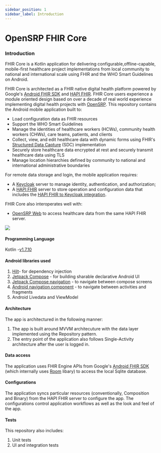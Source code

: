 ```yaml
---
sidebar_position: 1
sidebar_label: Introduction
---
```


# OpenSRP FHIR Core

### Introduction

FHIR Core is a Kotlin application for delivering configurable,offline-capable, mobile-first healthcare project implementations from local community to national and international scale using FHIR and the WHO Smart Guidelines on Android.

FHIR Core is architected as a FHIR native digital health platform powered by Google's [Android FHIR SDK](https://github.com/google/android-fhir) and [HAPI FHIR](https://hapifhir.io/). FHIR Core users experience a module oriented design based on over a decade of real world experience implementing digital health projects with [OpenSRP](https://smartregister.org/). This repository contains the Android mobile application built to:

- Load configuration data as FHIR resources
- Support the WHO Smart Guidelines
- Manage the identities of healthcare workers (HCWs), community health workers (CHWs), care teams, patients, and clients
- Collect, view, and edit healthcare data with dynamic forms using FHIR's [Structured Data Capture](https://hl7.org/fhir/us/sdc/index.html) (SDC) implementation
- Securely store healthcare data encrypted at rest and securely transmit healthcare data using TLS
- Manage location hierarchies defined by community to national and international administrative boundaries

For remote data storage and login, the mobile application requires:
- A [Keycloak](https://www.keycloak.org/) server to manage identity, authentication, and authorization;
- A [HAPI FHIR](https://hapifhir.io/) server to store operation and configuration data that includes the [HAPI FHIR to Keycloak integration](https://github.com/opensrp/hapi-fhir-keycloak).

FHIR Core also interoperates well with:
- [OpenSRP Web](https://github.com/OpenSRP/web) to access healthcare data from the same HAPI FHIR server.

![](assets/fhircore.png)

#### Programming Language

Kotlin -[v1.7.10](https://kotlinlang.org/)

#### Android libraries used

1. [Hilt](https://developer.android.com/training/dependency-injection/hilt-multi-module)- for dependency injection
2. [Jetpack Compose](https://developer.android.com/jetpack/compose/documentation) - for building sharable declarative Android UI
3. [Jetpack Compose navigation](https://developer.android.com/jetpack/compose/navigation) - to navigate between compose screens
4. [Android navigation component](https://developer.android.com/guide/navigation) - to navigate between activities and fragments
5. Android Livedata and ViewModel


#### Architecture

The app is architectured in the following manner:
1. The app is built around MVVM architecuture with the data layer implemented using the Repository pattern.
2. The entry point of the application also follows Single-Activity architecture after the user is logged in.

#### Data access

The application uses FHIR Engine APIs from Google's [Android FHIR SDK](https://github.com/google/android-fhir) (which internally uses
[Room](https://developer.android.com/jetpack/androidx/releases/room) libary) to access the local Sqlite database.


#### Configurations

The application syncs particular resources (conventionally, Composition and Binary) from the HAPI FHIR server to configure the app. The configurations control application workflows as well as the look and feel of the app.

#### Tests

This repository also includes:
1. Unit tests
2. UI and integration tests
